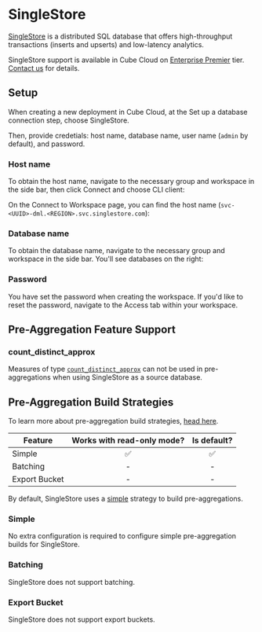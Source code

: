 # SingleStore

[SingleStore][link-singlestore] is a distributed SQL database that offers
high-throughput transactions (inserts and upserts) and low-latency analytics.

<SuccessBox>

SingleStore support is available in Cube Cloud on
[Enterprise Premier](https://cube.dev/pricing) tier. [Contact
us](https://cube.dev/contact) for details.

</SuccessBox>

## Setup

When creating a new deployment in Cube Cloud, at the <Btn>Set up a database
connection</Btn> step, choose <Btn>SingleStore</Btn>.

<Screenshot src="https://ucarecdn.com/fd7e2d2d-26f1-4c7a-8b0f-1d82bf78c83b/"/>

Then, provide credetials: host name, database name, user name (`admin` by
default), and password.

### Host name

To obtain the host name, navigate to the necessary group and workspace
in the side bar, then click <Btn>Connect</Btn> and choose <Btn>CLI client</Btn>:

<Screenshot
  src="https://ucarecdn.com/240d483f-9887-4b59-87bf-1673bc46d0dd/"
  highlight="inset(20% 42.5% 52.5% 20% round 10px)"
/>

On the <Btn>Connect to Workspace</Btn> page, you can find the host name
(`svc-<UUID>-dml.<REGION>.svc.singlestore.com`):

<Screenshot
  src="https://ucarecdn.com/e15ff010-15fe-43db-8e4a-f3e55f203b81/"
  highlight="inset(45% 1% 27.5% 35% round 10px)"
/>

### Database name

To obtain the database name, navigate to the necessary group and workspace
in the side bar. You'll see databases on the right:

<Screenshot
  src="https://ucarecdn.com/240d483f-9887-4b59-87bf-1673bc46d0dd/"
  highlight="inset(20% 1% 55% 72% round 10px)"
/>

### Password

You have set the password when creating the workspace. If you'd like to reset
the password, navigate to the <Btn>Access</Btn> tab within your workspace.

## Pre-Aggregation Feature Support

### count_distinct_approx

Measures of type
[`count_distinct_approx`][ref-schema-ref-types-formats-countdistinctapprox] can
not be used in pre-aggregations when using SingleStore as a source
database.

## Pre-Aggregation Build Strategies

<InfoBox>

To learn more about pre-aggregation build strategies, [head
here][ref-caching-using-preaggs-build-strats].

</InfoBox>

| Feature       | Works with read-only mode? | Is default? |
| ------------- | :------------------------: | :---------: |
| Simple        |             ✅             |     ✅      |
| Batching      |             -              |      -      |
| Export Bucket |             -              |      -      |

By default, SingleStore uses a [simple][self-preaggs-simple] strategy
to build pre-aggregations.

### Simple

No extra configuration is required to configure simple pre-aggregation builds
for SingleStore.

### Batching

SingleStore does not support batching.

### Export Bucket

SingleStore does not support export buckets.

[link-singlestore]: https://www.singlestore.com
[ref-caching-using-preaggs-build-strats]:
  /product/caching/using-pre-aggregations#pre-aggregation-build-strategies
[ref-schema-ref-types-formats-countdistinctapprox]: /reference/data-model/types-and-formats#count_distinct_approx
[self-preaggs-simple]: #simple
